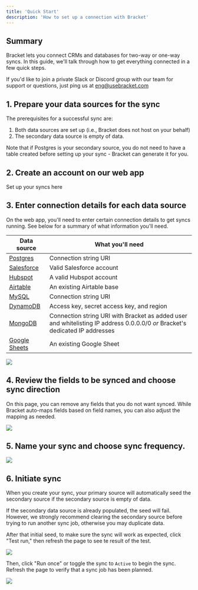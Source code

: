 ```yaml
---
title: 'Quick Start'
description: 'How to set up a connection with Bracket'
---
```

## Summary

Bracket lets you connect CRMs and databases for two-way or one-way syncs. In this guide, we'll talk through how to get everything connected in a few quick steps.

<Info>If you'd like to join a private Slack or Discord group with our team for support or questions, just ping us at eng@usebracket.com</Info>

## 1. Prepare your data sources for the sync

The prerequisites for a successful sync are:
1. Both data sources are set up (i.e., Bracket does not host on your behalf)
2. The secondary data source is empty of data.

<Tip>Note that if Postgres is your secondary source, you do not need to have a table created before setting up your sync - Bracket can generate it for you.</Tip>

## 2. Create an account on our web app

<Card title="Bracket web app" href="https://app.usebracket.com" icon="link" iconType="duotone">
  Set up your syncs here
</Card>

[//]: # (<Card title="Bracket web app" href="https://app.usebracket.com" icon={duotone&#40;"link"&#41;}>Set up your syncs here</Card>)

## 3. Enter connection details for each data source

On the web app, you'll need to enter certain connection details to get syncs running. See below for a summary of what information you'll need.

| Data source                                  | What you'll need                                                                                                                  |
| --------------------------------      | --------------------------------------------------------------------------------------------------------------------------------- |
| [Postgres](/connecting/postgres_connecting)      | Connection string URI                                                                                                             |
| [Salesforce](/connecting/salesforce_connecting)    | Valid Salesforce account                                                                                                          |
| [Hubspot](/connecting/hubspot_connecting)          | A valid Hubspot account                                                                 |
| [Airtable](/connecting/airtable_connecting)      | An existing Airtable base                                                                                                |
| [MySQL](/connecting/mysql_connecting)      | Connection string URI                                                                                                |
| [DynamoDB](/connecting/mongodb_dynamodb)          | Access key, secret access key, and region     |
| [MongoDB](/connecting/mongodb_connecting)          | Connection string URI with Bracket as added user and whitelisting IP address 0.0.0.0/0 _or_ Bracket's dedicated IP addresses      |
| [Google Sheets](/connecting/gsheets_connecting)  | An existing Google Sheet                                                                     |

<Example>
  <img class="rounded-md w-full" src="/img/onboarding_choose_primary_source.gif" />
</Example>

## 4. Review the fields to be synced and choose sync direction

On this page, you can remove any fields that you do not want synced. While Bracket auto-maps fields based on field names, you can also adjust the mapping as needed.

<Example>
  <img class="rounded-md w-full" src="/img/onboarding_field_mapping.gif" />
</Example>

## 5. Name your sync and choose sync frequency.

<Example>
  <img class="rounded-md w-full" src="/img/onboarding_name_sync.gif" />
</Example>

## 6. Initiate sync

When you create your sync, your primary source will automatically seed the secondary source if the secondary source is empty of data.

<Warning>If the secondary data source is already populated, the seed will fail. However, we strongly recommend clearing the secondary source before trying to run another sync job, otherwise you may duplicate data.</Warning>


After that initial seed, to make sure the sync will work as expected, click "Test run," then refresh the page to see te result of the test.

<Example>
  <img class="rounded-md w-full" src="/img/starting_test_run.gif" />
</Example>

Then, click "Run once" or toggle the sync to `Active` to begin the sync. Refresh the page to verify that a sync job has been planned.

<Example>
  <img class="rounded-md w-full" src="/img/starting_sfdc_sync.gif" />
</Example>
